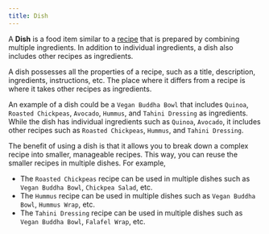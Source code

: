 ```yaml
---
title: Dish
---
```


A **Dish** is a food item similar to a [recipe](/concepts/recipe) that is prepared by combining multiple ingredients. In addition to individual ingredients, a dish also includes other recipes as ingredients.

A dish possesses all the properties of a recipe, such as a title, description, ingredients, instructions, etc. The place where it differs from a recipe is where it takes other recipes as ingredients.

An example of a dish could be a `Vegan Buddha Bowl` that includes `Quinoa`, `Roasted Chickpeas`, `Avocado`, `Hummus`, and `Tahini Dressing` as ingredients. While the dish has individual ingredients such as `Quinoa`, `Avocado`, it includes other recipes such as `Roasted Chickpeas`, `Hummus`, and `Tahini Dressing`.

The benefit of using a dish is that it allows you to break down a complex recipe into smaller, manageable recipes. This way, you can reuse the smaller recipes in multiple dishes. For example,

- The `Roasted Chickpeas` recipe can be used in multiple dishes such as `Vegan Buddha Bowl`, `Chickpea Salad`, etc.
- The `Hummus` recipe can be used in multiple dishes such as `Vegan Buddha Bowl`, `Hummus Wrap`, etc.
- The `Tahini Dressing` recipe can be used in multiple dishes such as `Vegan Buddha Bowl`, `Falafel Wrap`, etc.
